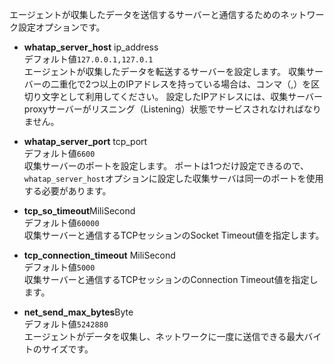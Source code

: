 エージェントが収集したデータを送信するサーバーと通信するためのネットワーク設定オプションです。

-   **whatap_server_host** <span class='type'>ip_address</span><br/>
      デフォルト値`127.0.0.1,127.0.1`<br/>エージェントが収集したデータを転送するサーバーを設定します。 収集サーバーの二重化で2つ以上のIPアドレスを持っている場合は、コンマ（,）を区切り文字として利用してください。 設定したIPアドレスには、収集サーバーproxyサーバーがリスニング（Listening）状態でサービスされなければなりません。

-   **whatap_server_port** <span class='type'>tcp_port</span><br/>
      デフォルト値`6600`<br/>収集サーバーのポートを設定します。 ポートは1つだけ設定できるので、`whatap_server_host`オプションに設定した収集サーバは同一のポートを使用する必要があります。

-   **tcp_so_timeout**<span class='type'>MiliSecond</span><br/>
      デフォルト値`60000`<br/>
      収集サーバーと通信するTCPセッションのSocket Timeout値を指定します。

-   **tcp_connection_timeout** <span class='type'>MiliSecond</span><br/>
    デフォルト値`5000`<br/>収集サーバーと通信するTCPセッションのConnection Timeout値を指定します。

-   **net_send_max_bytes**<span class='type'>Byte</span><br/>
      デフォルト値`5242880`<br/>
      エージェントがデータを収集し、ネットワークに一度に送信できる最大バイトのサイズです。
